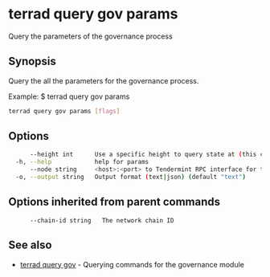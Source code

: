 # terrad query gov params

Query the parameters of the governance process

## Synopsis

Query the all the parameters for the governance process.

Example:
$ terrad query gov params

```sh Terrad
terrad query gov params [flags]
```

## Options

```sh Terrad
      --height int      Use a specific height to query state at (this can error if the node is pruning state)
  -h, --help            help for params
      --node string     <host>:<port> to Tendermint RPC interface for this chain (default "tcp://localhost:26657")
  -o, --output string   Output format (text|json) (default "text")
```

## Options inherited from parent commands

```
      --chain-id string   The network chain ID
```

## See also

* [terrad query gov](terrad_query_gov.mdx)	 - Querying commands for the governance module


